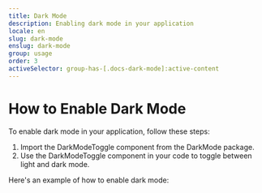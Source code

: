 ```yaml
---
title: Dark Mode
description: Enabling dark mode in your application
locale: en
slug: dark-mode
enslug: dark-mode
group: usage
order: 3
activeSelector: group-has-[.docs-dark-mode]:active-content
---
```


# How to Enable Dark Mode

To enable dark mode in your application, follow these steps:

1. Import the DarkModeToggle component from the DarkMode package.
2. Use the DarkModeToggle component in your code to toggle between light and dark mode.

Here's an example of how to enable dark mode:

